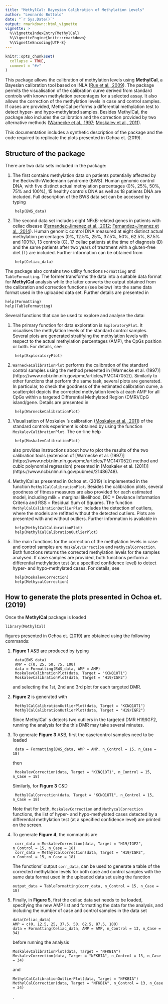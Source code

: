 ```yaml
---
title: "MethylCal: Bayesian Calibration of Methylation Levels"
author: "Leonardo Bottolo"
date: "`r Sys.Date()`"
output: rmarkdown::html_vignette
vignette: >
  %\VignetteIndexEntry{MethylCal}
  %\VignetteEngine{knitr::rmarkdown}
  %\VignetteEncoding{UTF-8}
---
```


```r
knitr::opts_chunk$set(
  collapse = TRUE,
  comment = "#>"
)
```

This package allows the calibration of methylation levels using **MethylCal**, a Bayesian calibration tool based on INLA ([Rue et al., 2009](https://doi.org/10.1111/j.1467-9868.2008.00700.x)). The package permits the visualisation of the calibration curve derived from standard controls with known methylation percentages for a selected assay. It also allows the correction of the methylation levels in case and control samples. If cases are provided, MethylCal performs a differential methylation test to detect hyper- and hypo-methylated samples. Besides MethylCal, the package also includes the calibration and the correction provided by two alternative methods ([Warnecke et al., 1997](https://www.ncbi.nlm.nih.gov/pmc/articles/PMC147052/); [Moskalev et al., 2011](https://www.ncbi.nlm.nih.gov/pubmed/21486748)).

This documentation includes a synthetic description of the package and the code required to replicate the plots presented in Ochoa et. (2019).


## Structure of the package

There are two  data sets included in the package:

1. The first contains methylation data on patients potentially affected by the Beckwith-Wiedemann syndrome (BWS). Human genomic control DNA, with five distinct actual methylation percentages (0%, 25%, 50%, 75% and 100%), 15 healthy controls DNA as well as 18 patients DNA are included. Full description of the BWS data set can be accessed by typing

        help(BWS_data)

1. The second data set includes eight NFkB-related genes in patients with celiac disease
([Fernandez-Jimenez et al., 2012](https://www.ncbi.nlm.nih.gov/pubmed/23154537);
[Fernandez-Jimenez et al., 2014](https://www.ncbi.nlm.nih.gov/pmc/articles/PMC3919015/)). Human genomic control DNA measured at eight distinct actual methylation percentages (0%, 12.5%, 25%, 37.5%, 50%, 62.5%, 87.5% and 100%), 13 controls (C), 17 celiac patients at the time of diagnosis (D) and the same patients after two years of treatment with a gluten-free diet (T) are included. Further information can be obtained from

        help(Celiac_data)

The package also contains two utility functions `Formatting` and `TableFormatting`. The former transforms the data into a suitable data format for **MethylCal** analysis while the latter converts the output obtained from the calibration and correction functions (see below) into the same data format used in the uploaded data set. Further details are presented in

    help(Formatting)
    help(TableFormatting)

Several functions that can be used to explore and analyse the data:

1. The primary function for data exploration is `ExploratoryPlot`. It visualises the methylation levels of the standard control samples. Several plots are generated stratifying the methylation levels with respect to the actual methylation percentages (AMP), the CpGs position or both. For details, see

        help(ExploratoryPlot)

1. `WarneckeCalibrationPlot` performs the calibration of the standard control samples using the method presented in [Warnecke et al. (1997)] (https://www.ncbi.nlm.nih.gov/pmc/articles/PMC147052/). Similarly to other functions that perform the same task, several plots are generated. In particular, to check the goodness of the estimated calibration curve, a scatterplot depicts the corrected methylation levels at each AMP for all CpGs within a targeted Differential Methylated Region (DMR)/CpG island/gene. Details are presented in

        help(WarneckeCalibrationPlot)

1. Visualisation of Moskalev 's calibration ([Moskalev et al., 2011](https://www.ncbi.nlm.nih.gov/pubmed/21486748)) of the standard controls experiment is obtained by using the function `MoskalevCalibrationPlot`. The on-line help

        help(MoskalevCalibrationPlot)

    also provides instructions about how to plot the results of the two calibration tools (extension of [Warnecke et al. (1997)] (https://www.ncbi.nlm.nih.gov/pmc/articles/PMC147052/) method and cubic polynomial regression) presented in [Moskalev et al. (2011)] (https://www.ncbi.nlm.nih.gov/pubmed/21486748).

1. MethylCal as presented in Ochoa et. (2019) is implemented in the function `MethylCalCalibrationPlot`. Besides the calibration plots, several goodness of fitness measures are also provided for each estimated model, including mlik = marginal likelihood, DIC = Deviance Information Criteria and RSS = Residual Sum of Squares. The function `MethylCalCalibrationOutlierPlot` includes the detection of outliers, where the models are refitted without the detected outliers. Plots are presented with and without outliers. Further information is available in

        help(MethylCalCalibrationPlot)
        help(MethylCalCalibrationOutlierPlot)

1. The main functions for the correction of the methylation levels in case and control samples are `MoskalevCorrection` and `MethycalCorrection`. Both functions returns the corrected methylation levels for the samples analysed. If case samples are provided, both functions perform a differential methylation test (at a specified confidence level) to detect hyper- and hypo-methylated cases. For details, see

        help(MoskalevCorrection)
        help(MethycalCorrection)


## How to generate the plots presented in Ochoa et. (2019)

Once the **MethylCal** package is loaded

    library(MethylCal)

figures presented in Ochoa et. (2019) are obtained using the following commands:

1. **Figure 1** A&B are produced by typing

        data(BWS_data)
        AMP = c(0, 25, 50, 75, 100)
        data = Formatting(BWS_data, AMP = AMP)
        MoskalevCalibrationPlot(data, Target = "KCNQ1OT1")
        MoskalevCalibrationPlot(data, Target = "H19/IGF2")

     and selecting the 1st, 2nd and 3rd plot for each targeted DMR.

1. **Figure 2** is generated with

        MethylCalCalibrationOutlierPlot(data, Target = "KCNQ1OT1")
        MethylCalCalibrationOutlierPlot(data, Target = "H19/IGF2")

    Since MethylCal' s detects two outliers in the targeted DMR H19/IGF2, running the analysis for the this DMR may take several minutes.

1. To generate **Figure 3** A&B, first the case/control samples need to be loaded

        data = Formatting(BWS_data, AMP = AMP, n_Control = 15, n_Case = 18)

    then

        MoskalevCorrection(data, Target = "KCNQ1OT1", n_Control = 15, n_Case = 18)

    Similarly, for **Figure 3** C&D

        MethylCalCorrection(data, Target = "KCNQ1OT1", n_Control = 15, n_Case = 18)

    Note that for both, `MoskalevCorrection` and `MethycalCorrection` functions, the list of hyper- and hypo-methylated cases detected by a differential methylation test (at a specified confidence level) are printed on the screen.

1. To generate **Figure 4**, the commands are

        corr_data = MoskalevCorrection(data, Target = "H19/IGF2", n_Control = 15, n_Case = 18)
        corr_data = MethylCalCorrection(data, Target = "H19/IGF2", n_Control = 15, n_Case = 18)

   The functions' output `corr_data`, can be used to generate a table of the corrected methylation levels for both case and control samples with the same data format used in the uploaded data set using the function

       output_data = TableFormatting(corr_data, n_Control = 15, n_Case = 18)
       
1. Finally, in **Figure 5**, first the celiac data set needs to be loaded, specifying the new AMP list and formatting the data for the analysis, and including the number of case and control samples in the data set

       data(Celiac_data)
       AMP = c(0, 12.5, 25, 37.5, 50, 62.5, 87.5, 100)
       data = Formatting(Celiac_data, AMP = AMP, n_Control = 13, n_Case = 34)
       
    before running the analysis      

       MoskalevCalibrationPlot(data, Target = "NFKBIA")
       MoskalevCorrection(data, Target = "NFKBIA", n_Control = 13, n_Case = 34)
    
    and
      
       MethylCalCalibrationOutlierPlot(data, Target = "NFKBIA")
       MethylCalCorrection(data, Target = "NFKBIA", n_Control = 13, n_Case = 34)
.
